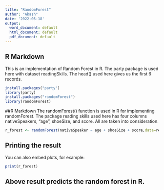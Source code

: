 ---
title: "RandomForest"
author: "Akash"
date: '2022-05-18'
output:
  word_document: default
  html_document: default
  pdf_document: default
---

## R Markdown

This is an implementation of Random Forest in R. The party package is used here with dataset readingSkills. The head() used here gives us the first 6 records.


```{r party}
install.packages("party")
library(party)
install.packages("randomForest")
library(randomForest)
```

##R Markdown 
The randomForest() function is used in R for implementing randomForest. The package reading skills used here has four columns nativeSpeakers, "age", shoeSize, and score. All are taken into consideration. 

```{r party}
r_forest <- randomForest(nativeSpeaker ~ age + shoeSize + score,data=readingSkills)
```

## Printing the result

You can also embed plots, for example:

```{r party}
print(r_forest)
```
## Above result predicts the random forest in R.